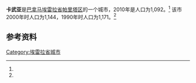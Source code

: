 {{Infobox settlement
|name                   = 卡武亚
|native_name            = 
|settlement_type        = [[市_(巴拿马)|市]]
|image_skyline          = 
|image_caption          = 
|image_alt              = 
|pushpin_map            =
|coordinates_display    = inline,title
|coordinates_region     = PA
|subdivision_type       = 国家
|subdivision_name       = {{flag|Panama}}
|subdivision_type1      = [[巴拿马行政区划|省份]]
|subdivision_name1      = [[埃雷拉省|埃雷拉省]]
|subdivision_type2      = [[区_(巴拿马)|区]]
|subdivision_name2      = [[帕里塔区|帕里塔区]]
|leader_title           = 
|leader_name            = 
|established_title      = 设立时间
|established_date       = 
|area_land_km2          = 59.5
|area_footnotes         = <ref name=inec>[http://www.contraloria.gob.pa/inec/archivos/P3601Cuadro11.xls {{Wayback|url=http://www.contraloria.gob.pa/inec/archivos/P3601Cuadro11.xls |date=20160304030354 }} "Cuadro 11 (Superficie, población y densidad de población en la República...)" [Table 11 (Area, population, and population density in the Republic...)<nowiki>]</nowiki>] (.xls). In {{cite web|title=Resultados Finales Básicos|trans-title=Basic Final Results|url=https://www.contraloria.gob.pa/inec/publicaciones/Publicaciones.aspx?ID_SUBCATEGORIA=59&ID_PUBLICACION=360&ID_IDIOMA=1&ID_CATEGORIA=13|publisher=[[巴拿马国家统计及普查局|巴拿马国家统计及普查局]]|accessdate=May 26, 2015|language=es|archive-date=2015-07-10|archive-url=https://web.archive.org/web/20150710070123/http://www.contraloria.gob.pa/inec/Publicaciones/Publicaciones.aspx?ID_SUBCATEGORIA=59&ID_PUBLICACION=360&ID_IDIOMA=1&ID_CATEGORIA=13|dead-url=no}}</ref>
|population_as_of       = 2010
|population_total       = 1092
|population_footnotes   = <ref name=inec/>
|population_density_km2 = 18.4
|population_note        = 人口密度数据由计算得出
|timezone1              = [[北美东部时区|东部时区]]
|utc_offset1            = −5
|latd                   = 
|latm                   = 
|lats                   = 
|latNS                  = 
|longd                  = 
|longm                  = 
|longs                  = 
|longEW                 = }}

'''卡武亚'''是[[巴拿马|巴拿马]][[埃雷拉省|埃雷拉省]][[帕里塔区|帕里塔区]]的一个城市，2010年是人口为1,092。<ref name=inec/> 该市2000年时人口为1,144，1990年时人口为1,171。<ref name=inec/>

==参考资料==
{{reflist}}

{{Panama-geo-stub}}
{{Herrera Province}}

{{coord|8.0311|N|80.6315|W|source:wikidata|display=title}}

[[Category:埃雷拉省城市|Category:埃雷拉省城市]]